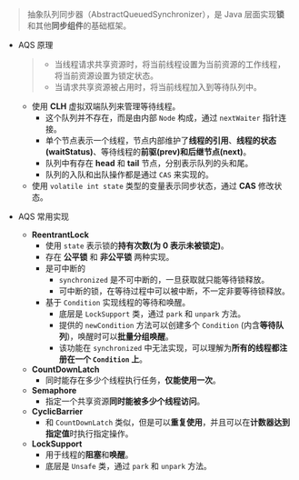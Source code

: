 > 抽象队列同步器（AbstractQueuedSynchronizer），是 Java 层面实现**锁**和其他**同步组件**的基础框架。

- AQS 原理

  > - 当线程请求共享资源时，将当前线程设置为当前资源的工作线程，将当前资源设置为锁定状态。
  > - 当请求共享资源被占用时，将当前线程加入到等待队列中。

  - 使用 **CLH** 虚拟双端队列来管理等待线程。
    - 这个队列并不存在，而是由内部 `Node` 构成，通过 `nextWaiter` 指针连接。
    - 单个节点表示一个线程，节点内部维护了**线程的引用**、**线程的状态(waitStatus)**、等待线程的**前驱(prev)**和**后继节点(next)**。
    - 队列中有存在 **head** 和 **tail** 节点，分别表示队列的头和尾。
    - 队列的入队和出队操作都是通过 `CAS` 来实现的。
  - 使用 `volatile int state` 类型的变量表示同步状态，通过 **CAS** 修改状态。

- AQS 常用实现

  - **ReentrantLock**
    - 使用 `state` 表示锁的**持有次数(为 0 表示未被锁定)**。
    - 存在 **公平锁** 和 **非公平锁** 两种实现。
    - 是可中断的
      - `synchronized` 是不可中断的，一旦获取就只能等待锁释放。
      - 可中断的锁，在等待过程中可以被中断，不一定非要等待锁释放。
    - 基于 `Condition` 实现线程的等待和唤醒。
      - 底层是 `LockSupport` 类，通过 `park` 和 `unpark` 方法。
      - 提供的 `newCondition` 方法可以创建多个 `Condition` (内含**等待队列**)，唤醒时可以**批量分组唤醒**。
      - 该功能在 `synchronized` 中无法实现，可以理解为**所有的线程都注册在一个 `Condition` 上**。
  - **CountDownLatch**
    - 同时能存在多少个线程执行任务，**仅能使用一次**。
  - **Semaphore**
    - 指定一个共享资源**同时能被多少个线程访问**。
  - **CyclicBarrier**
    - 和 `CountDownLatch` 类似，但是可以**重复使用**，并且可以在**计数器达到指定值**时执行指定操作。
  - **LockSupport**
    - 用于线程的**阻塞**和**唤醒**。
    - 底层是 `Unsafe` 类，通过 `park` 和 `unpark` 方法。
